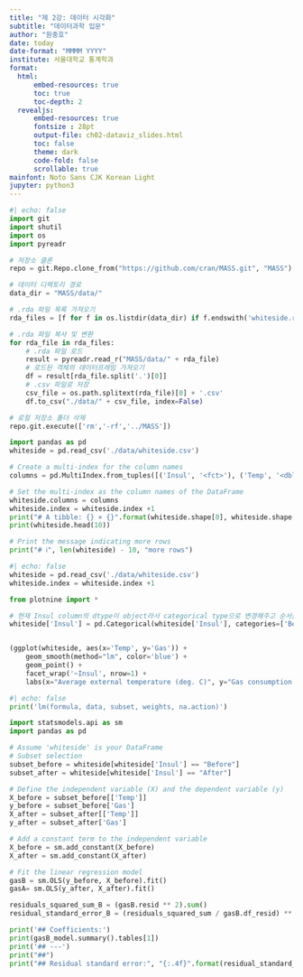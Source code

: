 ---
title: "제 2강: 데이터 시각화"
subtitle: "데이터과학 입문"
author: "원중호"
date: today
date-format: "MMMM YYYY"
institute: 서울대학교 통계학과
format:
  html:
      embed-resources: true
      toc: true
      toc-depth: 2
  revealjs: 
      embed-resources: true
      fontsize : 28pt   
      output-file: ch02-dataviz_slides.html
      toc: false
      theme: dark
      code-fold: false   
      scrollable: true   
mainfont: Noto Sans CJK Korean Light
jupyter: python3
---


```{python}
#| echo: false
import git
import shutil
import os
import pyreadr

# 저장소 클론
repo = git.Repo.clone_from("https://github.com/cran/MASS.git", "MASS")

# 데이터 디렉토리 경로
data_dir = "MASS/data/"

# .rda 파일 목록 가져오기
rda_files = [f for f in os.listdir(data_dir) if f.endswith('whiteside.rda')]

# .rda 파일 복사 및 변환
for rda_file in rda_files:
    # .rda 파일 로드
    result = pyreadr.read_r("MASS/data/" + rda_file)
    # 로드된 객체의 데이터프레임 가져오기
    df = result[rda_file.split('.')[0]]
    # .csv 파일로 저장
    csv_file = os.path.splitext(rda_file)[0] + '.csv'
    df.to_csv("./data/" + csv_file, index=False)

# 로컬 저장소 폴더 삭제
repo.git.execute(['rm','-rf','../MASS'])
```


```{python}
import pandas as pd
whiteside = pd.read_csv('./data/whiteside.csv')

# Create a multi-index for the column names
columns = pd.MultiIndex.from_tuples([('Insul', '<fct>'), ('Temp', '<dbl>'), ('Gas', '<dbl>')])

# Set the multi-index as the column names of the DataFrame
whiteside.columns = columns
whiteside.index = whiteside.index +1
print("# A tibble: {} × {}".format(whiteside.shape[0], whiteside.shape[1]))
print(whiteside.head(10))

# Print the message indicating more rows
print("# ℹ", len(whiteside) - 10, "more rows")
```

```{python}
#| echo: false
whiteside = pd.read_csv('./data/whiteside.csv')
whiteside.index = whiteside.index +1
```


```{python}
from plotnine import *

# 현재 Insul column의 dtype이 object라서 categorical type으로 변경해주고 순서를 부여.
whiteside['Insul'] = pd.Categorical(whiteside['Insul'], categories=['Before', 'After'], ordered=True)


(ggplot(whiteside, aes(x='Temp', y='Gas')) +
    geom_smooth(method="lm", color='blue') +
    geom_point() +
    facet_wrap('~Insul', nrow=1) +
    labs(x="Average external temperature (deg. C)", y="Gas consumption (1000 cubic feet)"))

```

```{python}
#| echo: false
print('lm(formula, data, subset, weights, na.action)')
```

```{python}
import statsmodels.api as sm
import pandas as pd

# Assume 'whiteside' is your DataFrame
# Subset selection
subset_before = whiteside[whiteside['Insul'] == "Before"]
subset_after = whiteside[whiteside['Insul'] == "After"]

# Define the independent variable (X) and the dependent variable (y)
X_before = subset_before[['Temp']]
y_before = subset_before['Gas']
X_after = subset_after[['Temp']]
y_after = subset_after['Gas']

# Add a constant term to the independent variable
X_before = sm.add_constant(X_before)
X_after = sm.add_constant(X_after)

# Fit the linear regression model
gasB = sm.OLS(y_before, X_before).fit()
gasA= sm.OLS(y_after, X_after).fit()
```

```{python}

residuals_squared_sum_B = (gasB.resid ** 2).sum()  
residual_standard_error_B = (residuals_squared_sum / gasB.df_resid) ** 0.5  

print('## Coefficients:')
print(gasB_model.summary().tables[1]) 
print('## ---')
print("##")
print("## Residual standard error:", "{:.4f}".format(residual_standard_error_B), "on", gasB.df_resid, "degrees of freedom")
```
